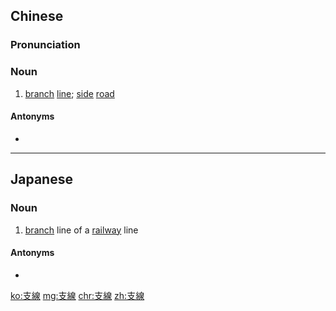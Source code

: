 {{also|支线}}
==Chinese==
{{zh-forms|s=支线}}

===Pronunciation===
{{zh-pron
|m=zhīxiàn
|c=zi1 sin3
|mn=chi-sòaⁿ/qz,xm:ki-sòaⁿ
|cat=n
}}

===Noun===
{{zh-noun}}

# [[branch]] [[line]]; [[side]] [[road]]

====Antonyms====
* {{zh-l|幹線}}

----

==Japanese==
{{ja-kanjitab|し|せん|yomi=on}}

===Noun===
{{ja-noun|しせん}}

# [[branch]] line of a [[railway]] line

====Antonyms====
* {{ja-r|本線|ほんせん}}

[[ko:支線]]
[[mg:支線]]
[[chr:支線]]
[[zh:支線]]